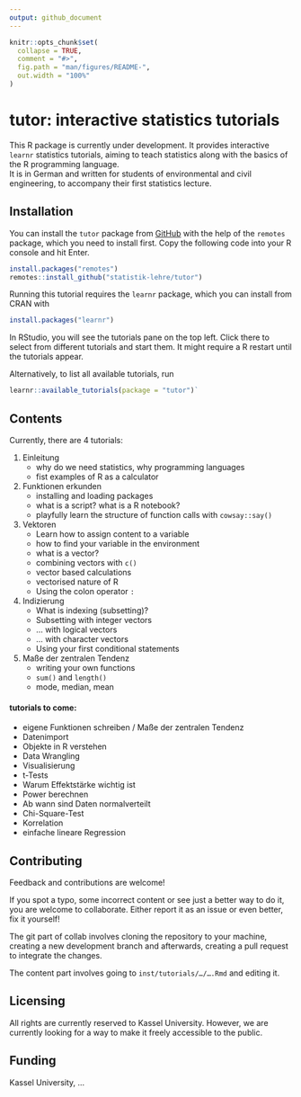 ```yaml
---
output: github_document
---
```


<!-- README.md is generated from README.Rmd. Please edit that file -->

```r
knitr::opts_chunk$set(
  collapse = TRUE,
  comment = "#>",
  fig.path = "man/figures/README-",
  out.width = "100%"
)
```

# tutor: interactive statistics tutorials

<!-- badges: start -->

<!-- badges: end -->

This R package is currently under development.
It provides interactive `learnr` statistics 
tutorials, aiming to teach 
statistics along with the basics of the R programming language.  
It is in German and written for students of environmental and civil engineering,
to accompany their first statistics lecture. 

## Installation

You can install the `tutor` package from [GitHub](https://github.com/) with 
the help of the `remotes` package, which you need to install first. 
Copy the following code into your R console and hit Enter. 

``` r
install.packages("remotes")
remotes::install_github("statistik-lehre/tutor")
```

Running this tutorial requires the `learnr` package, which you can install 
from CRAN with

```r
install.packages("learnr")
```

In RStudio, you will see the tutorials pane on the top left. Click there to
select from different tutorials and start them. 
It might require a R restart until the tutorials appear. 

Alternatively, to list all available tutorials, run

``` r
learnr::available_tutorials(package = "tutor")`
```
## Contents
Currently, there are 4 tutorials:

1. Einleitung
   - why do we need statistics, why programming languages
   - fist examples of R as a calculator

1. Funktionen erkunden
   - installing and loading packages
   - what is a script? what is a R notebook?
   - playfully learn the structure of function calls with `cowsay::say()`
   

1. Vektoren
   - Learn how to assign content to a variable
   - how to find your variable in the environment
   - what is a vector?
   - combining vectors with `c()`
   - vector based calculations
   - vectorised nature of R 
   - Using the colon operator `:`

1. Indizierung
   - What is indexing (subsetting)?
   - Subsetting with integer vectors
   - … with logical vectors
   - … with character vectors
   - Using your first conditional statements

1. Maße der zentralen Tendenz
   - writing your own functions
   - `sum()` and `length()`
   - mode, median, mean


#### tutorials to come:

- eigene Funktionen schreiben / Maße der zentralen Tendenz
- Datenimport
- Objekte in R verstehen 
- Data Wrangling
- Visualisierung
- t-Tests
- Warum Effektstärke wichtig ist
- Power berechnen
- Ab wann sind Daten normalverteilt
- Chi-Square-Test
- Korrelation
- einfache lineare Regression


## Contributing

Feedback and contributions are welcome!

If you spot a typo, some incorrect content or see just a better way to do it, you
are welcome to collaborate. Either report it as an issue or even better, fix it
yourself!

The git part of collab involves cloning the repository to your machine, creating a new development branch
and afterwards, creating a pull request to integrate the changes. 

The content part involves going to `inst/tutorials/…/….Rmd` and editing it. 

## Licensing

All rights are currently reserved to Kassel University. However, we are currently
looking for a way to make it freely accessible to the public. 

## Funding

Kassel University, …